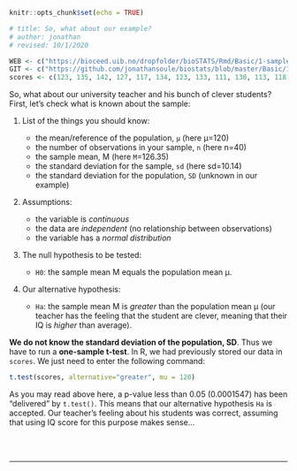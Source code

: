 ```r
knitr::opts_chunk$set(echo = TRUE)

# title: So, what about our example?
# author: jonathan
# revised: 10/1/2020 

WEB <- c("https://bioceed.uib.no/dropfolder/bioSTATS/Rmd/Basic/1-sample/example.html")
GIT <- c("https://github.com/jonathansoule/biostats/blob/master/Basic/1-sample/example.Rmd")
scores <- c(123, 135, 142, 127, 117, 134, 123, 133, 111, 130, 113, 118, 105, 126, 125, 122, 147, 106, 117, 129, 144, 112, 126, 140, 129, 115, 118, 129, 125, 137, 135, 138, 134, 124, 128, 135, 124, 137, 121, 120)
```

So, what about our university teacher and his bunch of clever students? First, let’s check what is known about the sample:

1. List of the things you should know:

    + the mean/reference of the population, `µ` (here µ=120)
    + the number of observations in your sample, `n` (here n=40)
    + the sample mean, M (here `M`=126.35)
    + the standard deviation for the sample, `sd` (here sd=10.14)
    + the standard deviation for the population, `SD` (unknown in our example)

2. Assumptions:

    + the variable is *continuous*
    + the data are *independent* (no relationship between observations)
    + the variable has a *normal distribution*
  
3. The null hypothesis to be tested:

    + `H0`: the sample mean M equals the population mean µ.
  
4. Our alternative hypothesis:

    + `Ha`: the sample mean M is *greater* than the population mean µ (our teacher has the feeling that the student are clever, meaning that their IQ is *higher* than average).
    
  
**We do not know the standard deviation of the population, SD**. Thus we have to run a **one-sample t-test**.
In R, we had previously stored our data in `scores`. We just need to enter the following command:
```r
t.test(scores, alternative="greater", mu = 120)
```

As you may read above here, a p-value less than 0.05 (0.0001547) has been “delivered” by `t.test()`. This means that our alternative hypothesis `Ha` is accepted. Our teacher’s feeling about his students was correct, assuming that using IQ score for this purpose makes sense…

 

<br/><br/>

***
<!-- UNCOMMENT TO ACTIVATE
Get the Rmarkdown file corresponding to this page on [GitHub](`r GIT`){target="_blank"}.
-->
